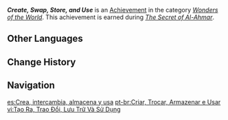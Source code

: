 {{Achievement Infobox
|id           = 81268
|order id     = 1254
|category     = Wonders of the World
|description  = Even the key must first receive "acknowledgment."
|requirements = Earned during ''[[The Secret of Al-Ahmar]]''.
|primogems    = 5
|tracking     = 
|quest        = Golden Slumber
|hidden       = 1
|type         = Quest
}}
'''''Create, Swap, Store, and Use''''' is an [[Achievement]] in the category ''[[Wonders of the World]]''. This achievement is earned during ''[[The Secret of Al-Ahmar]]''.
<!--
==Gameplay Notes==

==Trivia==

==Video Guides==
{{EVT
|video1   = 
|caption1 = 
}}
-->
==Other Languages==
{{Other Languages
|en      = Create, Swap, Store, and Use
|zhs     = 生成、交换、储存和使用
|zhs_rm  = Shēngchéng, Jiāohuàn, Chǔcún hé Shǐyòng
|zht     = 生成、交換、儲存和使用
|zht_rm  = Shēngchéng, Jiāohuàn, Chǔcún hàn Shǐyòng
|zh_tl   = Create, Swap, Store, and Use
|ja      = 生成、交換、保存、使用
|ja_rm   = Seisei, Koukan, Hozon, Shiyou
|ja_tl   = Create, Swap, Store, Use
|ko      = 생성, 교환, 저장 및 사용
|ko_tl   = Create, Exchange, Store and Use
|es      = Crea, intercambia, almacena y usa
|es_tl   = Create, Exchange, Store, and Use
|fr      = Créer, échanger, stocker et utiliser
|fr_tl   = Create, Swap, Store, and Use
|ru      = Создавайте, торгуйте, храните и используйте
|ru_tl   = Create, Trade, Preserve and Use
|th      = สร้าง แลกเปลี่ยน จัดเก็บ และใช้งาน
|th_rm   = 
|th_tl   = 
|vi      = Tạo Ra, Trao Đổi, Lưu Trữ Và Sử Dụng
|vi_tl   = 
|de      = Erstellen, eintauschen, speichern und verwenden
|de_tl   = Create, Trade, Save, and Use
|id      = Mencipta, Menukar, Menyimpan, dan Menggunakan
|id_tl   = Create, Swap, Store, and Use
|pt      = Criar, Trocar, Armazenar e Usar
|pt_tl   = 
|tr      = Üret, Değiştir, Sakla ve Kullan
|tr_tl   = Create, Change, Hide, and Use
|it      = Crea, scambia, conserva e usa
|it_tl   = 
}}

==Change History==
{{Change History|3.1}}
<!--
==References==
{{Reflist}}
-->
==Navigation==
{{Achievement Navbox}}

[[es:Crea, intercambia, almacena y usa]]
[[pt-br:Criar, Trocar, Armazenar e Usar]]
[[vi:Tạo Ra, Trao Đổi, Lưu Trữ Và Sử Dụng]]